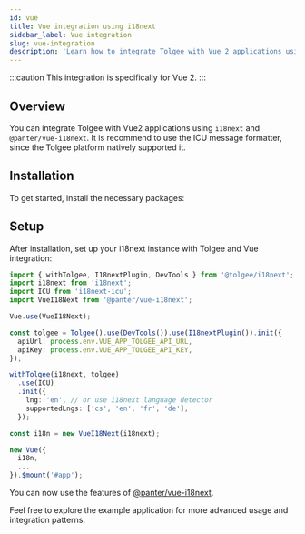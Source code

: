 ```yaml
---
id: vue
title: Vue integration using i18next
sidebar_label: Vue integration
slug: vue-integration
description: 'Learn how to integrate Tolgee with Vue 2 applications using i18next and @panter/vue-i18next. This guide covers installation, setup, and usage for effective internationalization in Vue 2 projects.'
---
```



:::caution
This integration is specifically for Vue 2.
:::

## Overview

You can integrate Tolgee with Vue2 applications using `i18next` and `@panter/vue-i18next`. It is recommend to use the ICU message formatter, since the Tolgee platform natively supported it.

## Installation

To get started, install the necessary packages:

<InstallationTabs lib="@panter/vue-i18next i18next-icu" />


## Setup

After installation, set up your i18next instance with Tolgee and Vue integration:

```ts
import { withTolgee, I18nextPlugin, DevTools } from '@tolgee/i18next';
import i18next from 'i18next';
import ICU from 'i18next-icu';
import VueI18Next from '@panter/vue-i18next';

Vue.use(VueI18Next);

const tolgee = Tolgee().use(DevTools()).use(I18nextPlugin()).init({
  apiUrl: process.env.VUE_APP_TOLGEE_API_URL,
  apiKey: process.env.VUE_APP_TOLGEE_API_KEY,
});

withTolgee(i18next, tolgee)
  .use(ICU)
  .init({
    lng: 'en', // or use i18next language detector
    supportedLngs: ['cs', 'en', 'fr', 'de'],
  });

const i18n = new VueI18Next(i18next);

new Vue({
  i18n,
  ...
}).$mount('#app');
```

You can now use the features of [@panter/vue-i18next](https://panter.github.io/vue-i18next/).

Feel free to explore the example application for more advanced usage and integration patterns.

<ExampleBanner framework="i18next" appName="vue-i18next" />